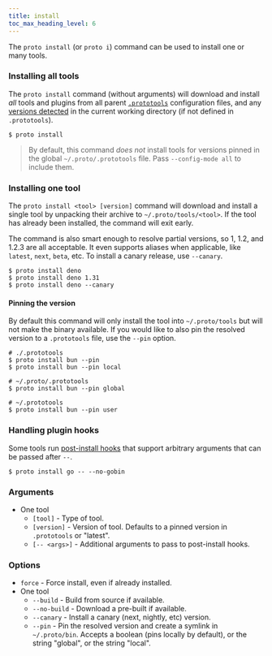 ```yaml
---
title: install
toc_max_heading_level: 6
---
```



The `proto install` (or `proto i`) command can be used to install one or many tools.

### Installing all tools<VersionLabel version="0.39.0" />

The `proto install` command (without arguments) will download and install _all_ tools and plugins
from all parent [`.prototools`](../config) configuration files, and any
[versions detected](../detection) in the current working directory (if not defined in
`.prototools`).

```shell
$ proto install
```

> By default, this command _does not_ install tools for versions pinned in the global
> `~/.proto/.prototools` file. Pass `--config-mode all` to include them.

### Installing one tool

The `proto install <tool> [version]` command will download and install a single tool by unpacking
their archive to `~/.proto/tools/<tool>`. If the tool has already been installed, the command will
exit early.

The command is also smart enough to resolve partial versions, so 1, 1.2, and 1.2.3 are all
acceptable. It even supports aliases when applicable, like `latest`, `next`, `beta`, etc. To install
a canary release, use `--canary`.

```shell
$ proto install deno
$ proto install deno 1.31
$ proto install deno --canary
```

#### Pinning the version

By default this command will only install the tool into `~/.proto/tools` but will not make the
binary available. If you would like to also pin the resolved version to a `.prototools` file, use
the `--pin` option.

```shell
# ./.prototools
$ proto install bun --pin
$ proto install bun --pin local

# ~/.proto/.prototools
$ proto install bun --pin global

# ~/.prototools
$ proto install bun --pin user
```

### Handling plugin hooks

Some tools run [post-install hooks](../tools) that support arbitrary arguments that can be passed
after `--`.

```shell
$ proto install go -- --no-gobin
```

### Arguments

- One tool
  - `[tool]` - Type of tool.
  - `[version]` - Version of tool. Defaults to a pinned version in `.prototools` or "latest".
  - `[-- <args>]` - Additional arguments to pass to post-install hooks.

### Options

- `force` - Force install, even if already installed.
- One tool
  - `--build` - Build from source if available. <VersionLabel version="0.45.0" />
  - `--no-build` - Download a pre-built if available. <VersionLabel version="0.45.0" />
  - `--canary` - Install a canary (next, nightly, etc) version.
  - `--pin` - Pin the resolved version and create a symlink in `~/.proto/bin`. Accepts a boolean
    (pins locally by default), or the string "global", or the string "local".
